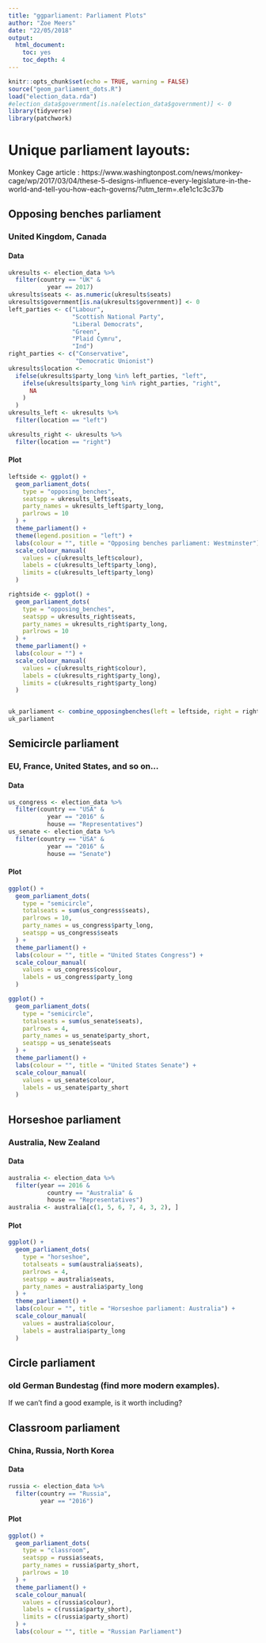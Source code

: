 ```yaml
---
title: "ggparliament: Parliament Plots"
author: "Zoe Meers"
date: "22/05/2018"
output:
  html_document:
    toc: yes
    toc_depth: 4
---
```


```r
knitr::opts_chunk$set(echo = TRUE, warning = FALSE)
source("geom_parliament_dots.R")
load("election_data.rda")
#election_data$government[is.na(election_data$government)] <- 0
library(tidyverse)
library(patchwork)
```

# Unique parliament layouts:

Monkey Cage article : https://www.washingtonpost.com/news/monkey-cage/wp/2017/03/04/these-5-designs-influence-every-legislature-in-the-world-and-tell-you-how-each-governs/?utm_term=.e1e1c1c3c37b

## Opposing benches parliament

### United Kingdom, Canada

#### Data
```r
ukresults <- election_data %>%
  filter(country == "UK" & 
           year == 2017)
ukresults$seats <- as.numeric(ukresults$seats)
ukresults$government[is.na(ukresults$government)] <- 0
left_parties <- c("Labour", 
                  "Scottish National Party", 
                  "Liberal Democrats", 
                  "Green", 
                  "Plaid Cymru", 
                  "Ind")
right_parties <- c("Conservative", 
                   "Democratic Unionist")
ukresults$location <-
  ifelse(ukresults$party_long %in% left_parties, "left",
    ifelse(ukresults$party_long %in% right_parties, "right",
      NA
    )
  )
ukresults_left <- ukresults %>%
  filter(location == "left")

ukresults_right <- ukresults %>%
  filter(location == "right")
```

#### Plot 
```r
leftside <- ggplot() +
  geom_parliament_dots(
    type = "opposing_benches",
    seatspp = ukresults_left$seats,
    party_names = ukresults_left$party_long,
    parlrows = 10
  ) +
  theme_parliament() +
  theme(legend.position = "left") +
  labs(colour = "", title = "Opposing benches parliament: Westminster") +
  scale_colour_manual(
    values = c(ukresults_left$colour),
    labels = c(ukresults_left$party_long),
    limits = c(ukresults_left$party_long)
  )

rightside <- ggplot() +
  geom_parliament_dots(
    type = "opposing_benches",
    seatspp = ukresults_right$seats,
    party_names = ukresults_right$party_long,
    parlrows = 10
  ) +
  theme_parliament() +
  labs(colour = "") +
  scale_colour_manual(
    values = c(ukresults_right$colour),
    labels = c(ukresults_right$party_long),
    limits = c(ukresults_right$party_long)
  ) 


uk_parliament <- combine_opposingbenches(left = leftside, right = rightside)
uk_parliament
```


## Semicircle parliament
### EU, France, United States, and so on...

#### Data
```r
us_congress <- election_data %>%
  filter(country == "USA" & 
           year == "2016" & 
           house == "Representatives")
us_senate <- election_data %>%
  filter(country == "USA" & 
           year == "2016" & 
           house == "Senate")
```

#### Plot
```r
ggplot() +
  geom_parliament_dots(
    type = "semicircle",
    totalseats = sum(us_congress$seats),
    parlrows = 10, 
    party_names = us_congress$party_long,
    seatspp = us_congress$seats
  ) +
  theme_parliament() +
  labs(colour = "", title = "United States Congress") +
  scale_colour_manual(
    values = us_congress$colour,
    labels = us_congress$party_long
  )
```

```r
ggplot() +
  geom_parliament_dots(
    type = "semicircle",
    totalseats = sum(us_senate$seats),
    parlrows = 4, 
    party_names = us_senate$party_short,
    seatspp = us_senate$seats
  ) +
  theme_parliament() +
  labs(colour = "", title = "United States Senate") +
  scale_colour_manual(
    values = us_senate$colour,
    labels = us_senate$party_short
  )
```


## Horseshoe parliament
### Australia, New Zealand


#### Data
```r
australia <- election_data %>%
  filter(year == 2016 & 
           country == "Australia" & 
           house == "Representatives")
australia <- australia[c(1, 5, 6, 7, 4, 3, 2), ]
```


#### Plot
```r
ggplot() +
  geom_parliament_dots(
    type = "horseshoe",
    totalseats = sum(australia$seats),
    parlrows = 4, 
    seatspp = australia$seats,
    party_names = australia$party_long
  ) +
  theme_parliament() +
  labs(colour = "", title = "Horseshoe parliament: Australia") +
  scale_colour_manual(
    values = australia$colour,
    labels = australia$party_long
  )
```

## Circle parliament

### old German Bundestag (find more modern examples).

If we can't find a good example, is it worth including?


## Classroom parliament

### China, Russia, North Korea

#### Data
```r
russia <- election_data %>%
  filter(country == "Russia", 
         year == "2016")
```

#### Plot
```r
ggplot() +
  geom_parliament_dots(
    type = "classroom",
    seatspp = russia$seats,
    party_names = russia$party_short,
    parlrows = 10
  ) +
  theme_parliament() +
  scale_colour_manual(
    values = c(russia$colour),
    labels = c(russia$party_short),
    limits = c(russia$party_short)
  ) +
  labs(colour = "", title = "Russian Parliament")
```






